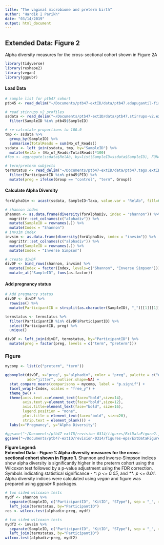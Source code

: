 ```yaml
---
title: "The vaginal microbiome and preterm birth"
author: "Hardik I Parikh"
date: "03/14/2019"
output: html_document
---
```


## Extended Data: Figure 2

Alpha diversity measures for the cross-sectional cohort shown in Figure 2A

```r
library(tidyverse)
library(reshape2)
library(vegan)
library(ggpubr)
```


#### Load Data

```r

# sample list for ptb47 cohort
ptb45 <- read_delim("~/Documents/ptb47-extID/data/ptb47.edupugantil-firstVisit.extID.txt", delim="\t")

# read stirrups v2 profiles
ssdata <- read_delim("~/Documents/ptb47-extID/data/ptb47.stirrups-v2.extID.txt", delim = "\t") %>%
  filter(SampleID %in% ptb45$SampleID)

# re-calculate proportions to 100.0
tmp <- ssdata %>%
  group_by(SampleID) %>%
  summarise(TotalReads = sum(No_of_Reads))
ssdata <- left_join(ssdata, tmp, by="SampleID") %>%
  mutate(RelAb = (No_of_Reads/TotalReads)*100)
#foo <- aggregate(ssdata$RelAb, by=list(SampleID=ssdata$SampleID), FUN=sum)

# term/preterm subjects
termstatus <- read_delim("~/Documents/ptb47-extID/data/ptb47.tags.extID.txt", delim = "\t") %>%
  filter(ParticipantID %in% ptb45$PID) %>%
  mutate(preg = ifelse(Group == "control", "term", Group))

```

#### Calculate Alpha Diversity

```r
forAlphaDiv <- acast(ssdata, SampleID~Taxa, value.var = "RelAb", fill=0.0) 

# shannon index
shannon <- as.data.frame(diversity(forAlphaDiv, index = "shannon")) %>%
  magrittr::set_colnames(c("alphadiv")) %>%
  mutate(SampleID = rownames(.)) %>%
  mutate(Index = "Shannon")
# invsim index
invsim <- as.data.frame(diversity(forAlphaDiv, index = "invsim")) %>%
  magrittr::set_colnames(c("alphadiv")) %>%
  mutate(SampleID = rownames(.)) %>%
  mutate(Index = "Inverse Simpson")

# create divDF
divDF <- bind_rows(shannon, invsim) %>%
  mutate(Index = factor(Index, levels=c("Shannon", "Inverse Simpson"))) %>%
  mutate_at("SampleID", funs(as.factor))
```

#### Add pregnancy status

```r
# Add pregnancy status 
divDF <- divDF %>%
  rowwise() %>%
  mutate(ParticipantID = strsplit(as.character(SampleID), "_")[[1]][1]) 

termstatus <- termstatus %>%
  filter(ParticipantID %in% divDF$ParticipantID) %>%
  select(ParticipantID, preg) %>%
  unique()

divDF <- left_join(divDF, termstatus, by="ParticipantID") %>%
  mutate(preg = factor(preg, levels = c("term", "preterm")))


```

### Figure  

```r

mycomp <- list(c("preterm", "term"))

ggboxplot(divDF, x="preg", y="alphadiv", color = "preg", palette = c("#4393c3", "#d6604d"),
          add="jitter", outlier.shape=NA) + 
  stat_compare_means(comparisons = mycomp, label = "p.signif") + 
  facet_wrap(~Index, scales = "free_y") + 
  theme_bw() + 
  theme(axis.text.x=element_text(face="bold",size=14),
        axis.text.y=element_text(face="bold",size=12),
        axis.title=element_text(face="bold", size=16),
        legend.position = "none",
        plot.title = element_text(face="bold", size=20),
        strip.text = element_blank()) + 
  labs(x="Pregnancy", y="Alpha Diversity")

#ggsave("~/Documents/ptb47-extID/revision-0314/figures/ExtDataFigure2.jpeg", width = 7, height = 4.5, units = "in", dpi=600)
ggsave("~/Documents/ptb47-extID/revision-0314/figures-eps/ExtDataFigure2.eps", width = 7, height = 4.5, units = "in", dpi=600)
```

**Figure Legend:**  
**Extended Data - Figure 1: Alpha diversity measures for the cross-sectional cohort shown in Figure 1.** Shannon and inverse-Simpson indices show alpha diversity is significantly higher in the preterm cohort using the Wilcoxon test followed by a p-value adjustment using the FDR correction. Symbols indicating statistical significance - _\*: p <= 0.05_, and _\*\*: p <= 0.01_. Alpha diversity indices were calculated using _vegan_ and figure was prepared using _ggpubr_ R packages.


```r
# two sided wilcoxon tests
mydf <- shannon %>%
  separate(SampleID, c("ParticipantID", "KitID", "SType"), sep = "_", remove = FALSE) %>%
  left_join(termstatus, by="ParticipantID") 
res <- wilcox.test(alphadiv~preg, mydf)

# two sided wilcoxon tests
mydf2 <- invsim %>%
  separate(SampleID, c("ParticipantID", "KitID", "SType"), sep = "_", remove = FALSE) %>%
  left_join(termstatus, by="ParticipantID") 
wilcox.test(alphadiv~preg, mydf2)

```

